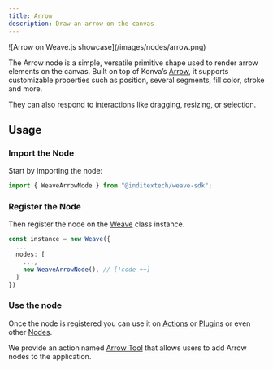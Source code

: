 ```yaml
---
title: Arrow
description: Draw an arrow on the canvas
---
```


<div className="flex justify-center items-center *:max-w-[700px] bg-gradient-to-br from-fd-primary/10 rounded-xl border">
  ![Arrow on Weave.js showcase](/images/nodes/arrow.png)
</div>

The Arrow node is a simple, versatile primitive shape used to render arrow
elements on the canvas. Built on top of Konva’s [Arrow](https://konvajs.org/api/Konva.Arrow.html),
it supports customizable properties such as position, several segments, fill color,
stroke and more.

They can also respond to interactions like dragging, resizing, or selection.

## Usage

<div className="fd-steps">

<div className="[&_h3]:fd-step">

### Import the Node

Start by importing the node:

```ts
import { WeaveArrowNode } from "@inditextech/weave-sdk";
```

</div>

<div className='[&_h3]:fd-step'>

### Register the Node

Then register the node on the [Weave](/docs/sdk/api-reference/weave) class instance.

```ts
const instance = new Weave({
  ...
  nodes: [
    ...,
    new WeaveArrowNode(), // [!code ++]
  ]
})
```

</div>

<div className='[&_h3]:fd-step'>

### Use the node

Once the node is registered you can use it on [Actions](/docs/main/build/actions) or
[Plugins](/docs/main/build/plugins) or even other [Nodes](/docs/main/build/nodes).

We provide an action named [Arrow Tool](/docs/main/build/actions/arrow-tool) that
allows users to add Arrow nodes to the application.

</div>

</div>
